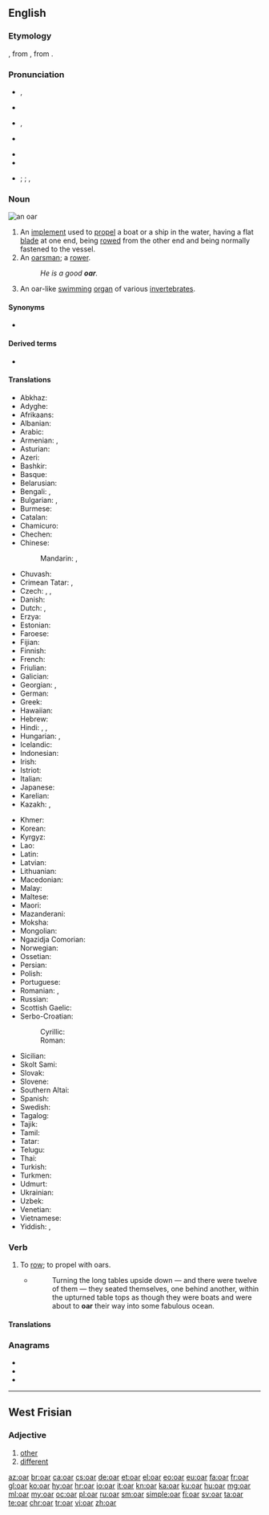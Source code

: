 ==English==
{{wikipedia}}

===Etymology===
{{etyl|ang|en}} {{m|ang|ār}}, from {{etyl|non|en}} {{m|non|ár}}, from {{etyl|gem-pro|en}} {{m|gem-pro|*airō||oar}}.

===Pronunciation===
* {{a|GenAm}} {{enPR|ôr}}, {{IPA|/ɔɹ/|lang=en}}
* {{a|RP}} {{IPA|/ɔː/|lang=en}}
* {{a|rhotic|horse-hoarse}} {{enPR|ōr}}, {{IPA|/o(ː)ɹ/|lang=en}}
* {{a|nonrhotic|horse-hoarse}} {{IPA|/oə/|lang=en}}
* {{audio|en-us-oar.ogg|Audio (US)|lang=en}}
* {{rhymes|ɔː(ɹ)|lang=en}}
* {{homophones|lang=en|ore|o'er}}; {{l|en|or}} {{qualifier|in accents with the {{w|horse-hoarse merger}}}}; {{l|en|aw}}, {{l|en|awe}} {{qualifier|in [[non-rhotic]] accents with the {{w|horse–hoarse merger}}}}

===Noun===
[[File:An oar.JPG|thumb|an oar]]
{{en-noun}}

# An [[implement]] used to [[propel]] a boat or a ship in the water, having a flat [[blade]] at one end, being [[row|rowed]] from the other end and being normally fastened to the vessel.
# An [[oarsman]]; a [[rower]].
#: ''He is a good '''oar'''.''
# {{label|en|zoology}} An oar-like [[swim]]ming [[organ]] of various [[invertebrate]]s.

====Synonyms====
* {{sense|implement used to propel a boat}} {{l|en|paddle}}

====Derived terms====
* {{l|en|stick one's oar in}}

====Translations====
{{trans-top|implement used to row a boat}}
* Abkhaz: {{t|ab|ажәҩа|sc=Cyrl}}
* Adyghe: {{t|ady|къошъобэщ}}
* Afrikaans: {{t|af|riem}}
* Albanian: {{t+|sq|rrem|m}}
* Arabic: {{t|ar|مِجْذَاف|m}}
* Armenian: {{t+|hy|թիակ}}, {{t+|hy|թի}}
* Asturian: {{t+|ast|remu|m}}
* Azeri: {{t+|az|kürək}}
* Bashkir: {{t|ba|ишкәк}}
* Basque: {{t|eu|arraun}}
* Belarusian: {{t|be|вясло́|n|sc=Cyrl}}
* Bengali: {{t|bn|মাঝি|tr=majhi|sc=Beng}}, {{t|bn|বৈঠা|tr=baitha|sc=Beng}}
* Bulgarian: {{t+|bg|гребло́|n|sc=Cyrl}}, {{t+|bg|весло́|n|sc=Cyrl}}
* Burmese: {{t+|my|တက်|sc=Mymr}}
* Catalan: {{t+|ca|rem|m}}
* Chamicuro: {{t|ccc|kolo'sheta}}
* Chechen: {{t|ce|пийсак}}
* Chinese:
*: Mandarin: {{t+|cmn|槳|sc=Hani}}, {{t+|cmn|桨|tr=jiǎng|sc=Hani}}
* Chuvash: {{t|cv|кӗсмен|sc=Cyrl}}
* Crimean Tatar: {{t|crh|qayıq küregi}}, {{t|crh|kürek}}
* Czech: {{t+|cs|veslo|n}}, {{t+|cs|pádlo|n}}, {{t+|cs|pádlo|n}}
* Danish: {{t+|da|åre|c}}
* Dutch: {{t+|nl|riem}}, {{t|nl|roeiriem}}
* Erzya: {{t|myv|миле}}
* Estonian: {{t+|et|aer}}
* Faroese: {{t|fo|ár|f}}
* Fijian: {{t|fj|voce}}
* Finnish: {{t+|fi|airo}}
* French: {{t+|fr|rame}}
* Friulian: {{t|fur|rem|m}}
* Galician: {{t+|gl|remo|m}}
* Georgian: {{t|ka|ნიჩაბი}}, {{t|ka|ხოფი}}
* German: {{t+|de|Ruder|n}}
* Greek: {{t+|el|κουπί|n}}
* Hawaiian: {{t|haw|hoe}}
* Hebrew: {{t+|he|מָשׁוֹט|m|tr=mashot}}
* Hindi: {{t|hi|पतवार|sc=Deva}}, {{t|hi|चप्पू|sc=Deva}}, {{t|hi|डांड़|sc=Deva}}
* Hungarian: {{t+|hu|evező}}, {{t+|hu|evezőlapát}}
* Icelandic: {{t+|is|ár|f}}
* Indonesian: {{t+|id|dayung}}
* Irish: {{t|ga|rámh|m}}
* Istriot: {{t|ist|rimo|m}}
* Italian: {{t+|it|remo|m}}
* Japanese: {{t+|ja|櫂|tr=かい, kai}}
* Karelian: {{t|krl|airo}}
* Kazakh: {{t|kk|ескек|sc=Cyrl}}, {{t|kk|қалақ|sc=Cyrl}}
{{trans-mid}}
* Khmer: {{t+|km|ច្រវា|tr=crɑvaa|sc=Khmr}}
* Korean: {{t+|ko|노}}
* Kyrgyz: {{t+|ky|калак|sc=Cyrl}}
* Lao: {{t|lo|ແຊວ|sc=Laoo}}
* Latin: {{t|la|rēmus}}
* Latvian: {{t|lv|airis|m}}
* Lithuanian: {{t|lt|irklas|m}}
* Macedonian: {{t|mk|ве́сло|n|sc=Cyrl}}
* Malay: {{t|ms|dayung}}
* Maltese: {{t|mt|moqdief|m}}
* Maori: {{t|mi|hoe}}
* Mazanderani: {{t|mzn|فیه|tr=fiye}}
* Moksha: {{t|mdf|миле}}
* Mongolian: {{t+|mn|сэлүүр|sc=Cyrl}}
* Ngazidja Comorian: {{t|zdj|nkasi}}
* Norwegian: {{t+|no|åre|c}}
* Ossetian: {{t|os|донвиййаг|sc=Cyrl}}
* Persian: {{t+|fa|پارو|tr=pâru|sc=fa-Arab}}
* Polish: {{t+|pl|wiosło|n}}
* Portuguese: {{t+|pt|remo|m}}
* Romanian: {{t+|ro|ramă|f}}, {{t+|ro|vâslă|f}}
* Russian: {{t+|ru|весло́|n}}
* Scottish Gaelic: {{t|gd|ràmh|m}}
* Serbo-Croatian:
*: Cyrillic: {{t|sh|весло|n}}
*: Roman: {{t+|sh|veslo|n}}
* Sicilian: {{t|scn|remu|m}}
* Skolt Sami: {{t|sms|äirr}}
* Slovak: {{t+|sk|veslo|n}}
* Slovene: {{t+|sl|veslo|n}}
* Southern Altai: {{t|alt|адалгы}}
* Spanish: {{t+|es|remo|m}}
* Swedish: {{t+|sv|åra|c}}
* Tagalog: {{t|tl|gaod}}
* Tajik: {{t|tg|бели заврақ|sc=Cyrl}}
* Tamil: {{t-needed|ta}}
* Tatar: {{t+|tt|ишкәк|sc=Cyrl}}
* Telugu: {{t+|te|తెడ్డు}}
* Thai: {{t+|th|กรรเชียง|tr=gron-chiang}}
* Turkish: {{t+|tr|kürek}}
* Turkmen: {{t|tk|kürek}}
* Udmurt: {{t|udm|полыс}}
* Ukrainian: {{t|uk|весло́|n|sc=Cyrl}}
* Uzbek: {{t+|uz|eshkak}}
* Venetian: {{t|vec|remo|m}}
* Vietnamese: {{t+|vi|chèo}}
* Yiddish: {{t|yi|וועסלע|f|sc=Hebr}}, {{t|yi|רודער|m}}
{{trans-bottom}}

===Verb===
{{en-verb}}

# To [[row]]; to propel with oars.
#* {{RQ:Peake Gormenghast}}
#*: Turning the long tables upside down — and there were twelve of them — they seated themselves, one behind another, within the upturned table tops as though they were boats and were about to '''oar''' their way into some fabulous ocean.

====Translations====
{{trans-see|to row|[[row]]}}

===Anagrams===
* {{l|en|AOR}}
* {{l|en|Ora}}
* {{l|en|ROA}}

----

==West Frisian==

===Adjective===
{{head|fy|adjective}}

# [[other]]
# [[different]]

[[az:oar]]
[[br:oar]]
[[ca:oar]]
[[cs:oar]]
[[de:oar]]
[[et:oar]]
[[el:oar]]
[[eo:oar]]
[[eu:oar]]
[[fa:oar]]
[[fr:oar]]
[[gl:oar]]
[[ko:oar]]
[[hy:oar]]
[[hr:oar]]
[[io:oar]]
[[it:oar]]
[[kn:oar]]
[[ka:oar]]
[[ku:oar]]
[[hu:oar]]
[[mg:oar]]
[[ml:oar]]
[[my:oar]]
[[oc:oar]]
[[pl:oar]]
[[ru:oar]]
[[sm:oar]]
[[simple:oar]]
[[fi:oar]]
[[sv:oar]]
[[ta:oar]]
[[te:oar]]
[[chr:oar]]
[[tr:oar]]
[[vi:oar]]
[[zh:oar]]